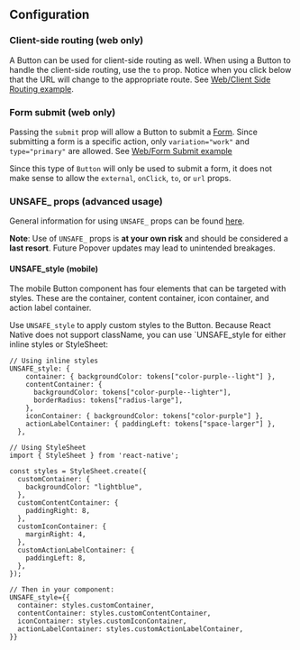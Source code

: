 ## Configuration

### Client-side routing (web only)

A Button can be used for client-side routing as well. When using a Button to
handle the client-side routing, use the `to` prop. Notice when you click below
that the URL will change to the appropriate route. See
[Web/Client Side Routing example](../?path=/story/components-actions-button-web--client-side-routing).

### Form submit (web only)

Passing the `submit` prop will allow a Button to submit a
[Form](../?path=/docs/components-forms-and-inputs-form--docs). Since submitting
a form is a specific action, only `variation="work"` and `type="primary"` are
allowed. See
[Web/Form Submit example](../?path=/story/components-actions-button-web--form-submit)

Since this type of `Button` will only be used to submit a form, it does not make
sense to allow the `external`, `onClick`, `to`, or `url` props.

### UNSAFE\_ props (advanced usage)

General information for using `UNSAFE_` props can be found
[here](https://atlantis.getjobber.com/storybook/?path=/docs/guides-customizing-components--docs#unsafe_-props).

**Note**: Use of `UNSAFE_` props is **at your own risk** and should be
considered a **last resort**. Future Popover updates may lead to unintended
breakages.

#### UNSAFE_style (mobile)

The mobile Button component has four elements that can be targeted with styles.
These are the container, content container, icon container, and action label
container.

Use `UNSAFE_style` to apply custom styles to the Button. Because React Native
does not support className, you can use `UNSAFE_style for either inline styles
or StyleSheet:

```tsx
// Using inline styles
UNSAFE_style: {
    container: { backgroundColor: tokens["color-purple--light"] },
    contentContainer: {
      backgroundColor: tokens["color-purple--lighter"],
      borderRadius: tokens["radius-large"],
    },
    iconContainer: { backgroundColor: tokens["color-purple"] },
    actionLabelContainer: { paddingLeft: tokens["space-larger"] },
  },
```

```tsx
// Using StyleSheet
import { StyleSheet } from 'react-native';

const styles = StyleSheet.create({
  customContainer: {
    backgroundColor: "lightblue",
  },
  customContentContainer: {
    paddingRight: 8,
  },
  customIconContainer: {
    marginRight: 4,
  },
  customActionLabelContainer: {
    paddingLeft: 8,
  },
});

// Then in your component:
UNSAFE_style={{
  container: styles.customContainer,
  contentContainer: styles.customContentContainer,
  iconContainer: styles.customIconContainer,
  actionLabelContainer: styles.customActionLabelContainer,
}}
```
